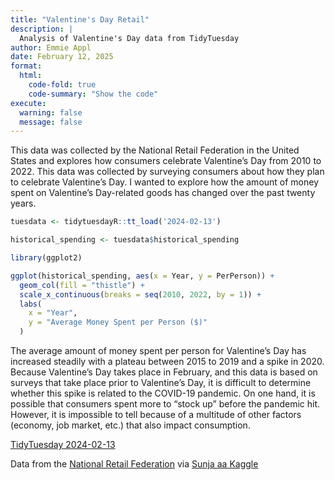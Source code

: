```yaml
---
title: "Valentine's Day Retail"
description: |
  Analysis of Valentine's Day data from TidyTuesday
author: Emmie Appl
date: February 12, 2025
format:
  html:
    code-fold: true
    code-summary: "Show the code"
execute:
  warning: false
  message: false
---
```


This data was collected by the National Retail Federation in the United States and explores how consumers celebrate Valentine's Day from 2010 to 2022. This data was collected by surveying consumers about how they plan to celebrate Valentine’s Day. I wanted to explore how the amount of money spent on Valentine's Day-related goods has changed over the past twenty years.

```r
tuesdata <- tidytuesdayR::tt_load('2024-02-13')

historical_spending <- tuesdata$historical_spending

library(ggplot2)

ggplot(historical_spending, aes(x = Year, y = PerPerson)) +
  geom_col(fill = "thistle") +
  scale_x_continuous(breaks = seq(2010, 2022, by = 1)) +
  labs(
    x = "Year",
    y = "Average Money Spent per Person ($)"
  )
```

The average amount of money spent per person for Valentine's Day has increased steadily with a plateau between 2015 to 2019 and a spike in 2020. Because Valentine's Day takes place in February, and this data is based on surveys that take place prior to Valentine's Day, it is difficult to determine whether this spike is related to the COVID-19 pandemic. On one hand, it is possible that consumers spent more to "stock up" before the pandemic hit. However, it is impossible to tell because of a multitude of other factors (economy, job market, etc.) that also impact consumption.

[TidyTuesday 2024-02-13](https://github.com/rfordatascience/tidytuesday/blob/main/data/2024/2024-02-13/readme.md)

Data from the [National Retail Federation](https://nrf.com/research-insights/holiday-data-and-trends/valentines-day/valentines-day-data-center) via [Sunja aa Kaggle](https://www.kaggle.com/datasets/infinator/happy-valentines-day-2022)
